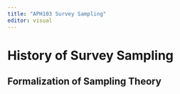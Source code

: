 ```yaml
---
title: "APH103 Survey Sampling"
editor: visual
---
```



# History of Survey Sampling

## 


## Formalization of Sampling Theory




